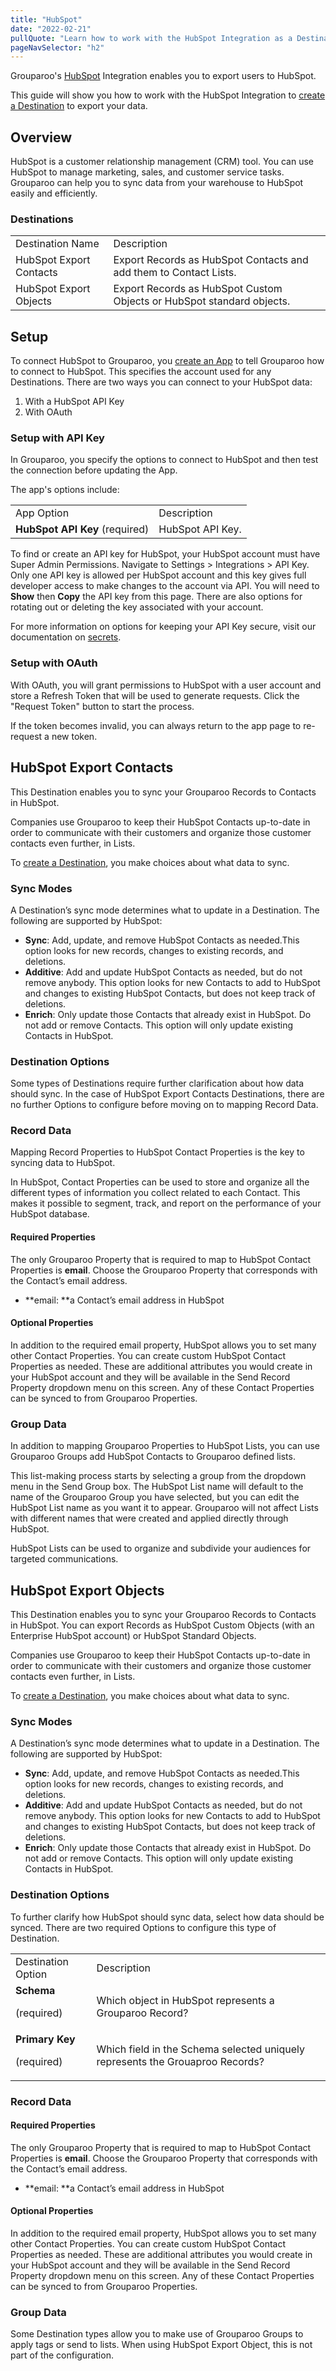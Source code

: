 ```yaml
---
title: "HubSpot"
date: "2022-02-21"
pullQuote: "Learn how to work with the HubSpot Integration as a Destination."
pageNavSelector: "h2"
---
```


<PluginDocsLinks plugin="HubSpot" />

Grouparoo's [HubSpot](https://www.hubspot.com/) Integration enables you to export users to HubSpot.

This guide will show you how to work with the HubSpot Integration to [create a Destination](#create-a-braze-destination) to export your data.

## Overview

HubSpot is a customer relationship management (CRM) tool. You can use HubSpot to manage marketing, sales, and customer service tasks. Grouparoo can help you to sync data from your warehouse to HubSpot easily and efficiently.

### Destinations

<table className="docTable">
  <tablebody>
    <tr>
      <td> Destination Name </td>
      <td> Description </td>
    </tr>
    <tr>
      <a href="#hubspot-export-contacts">
        <td>HubSpot Export Contacts</td>
      </a>
      <td>Export Records as HubSpot Contacts and add them to Contact Lists.</td>
    </tr>
    <tr>
      <a href="#hubspot-export-objects">
        <td>HubSpot Export Objects</td>
      </a>
      <td>
        Export Records as HubSpot Custom Objects or HubSpot standard objects.
      </td>
    </tr>
  </tablebody>
</table>

## Setup

To connect HubSpot to Grouparoo, you [create an App](https://www.grouparoo.com/docs/config/apps) to tell Grouparoo how to connect to HubSpot. This specifies the account used for any Destinations.
There are two ways you can connect to your HubSpot data:

1. With a HubSpot API Key
2. With OAuth

### Setup with API Key

In Grouparoo, you specify the options to connect to HubSpot and then test the connection before updating the App.

<ImageInBrowserFrame
  src="/images/docs/integrations/hubspot/app/options.png"
  alt="HubSpot App Options"
  width={733}
  height={113}
/>

The app's options include:

<table className="docTable">
  <tablebody>
    <tr>
      <td>App Option</td>
      <td>Description</td>
    </tr>
    <tr>
      <td>
        <strong>HubSpot API Key</strong> (required)
      </td>
      <td>HubSpot API Key.</td>
    </tr>
  </tablebody>
</table>

To find or create an API key for HubSpot, your HubSpot account must have Super Admin Permissions. Navigate to Settings > Integrations > API Key. Only one API key is allowed per HubSpot account and this key gives full developer access to make changes to the account via API. You will need to **Show** then **Copy** the API key from this page. There are also options for rotating out or deleting the key associated with your account.

<ImageInBrowserFrame
  src="/images/docs/integrations/hubspot/setup/setup-1.png"
  alt="finding API key"
  width={733}
  height={106}
/>

For more information on options for keeping your API Key secure, visit our documentation
on [secrets](/docs/deployment/secrets).

### Setup with OAuth

With OAuth, you will grant permissions to HubSpot with a user account and store a Refresh Token that will be used to generate requests.
Click the "Request Token" button to start the process.

<ImageInBrowserFrame
  src="/images/docs/integrations/hubspot/setup/setup-2.png"
  alt="HubSpot App Options"
  width={733}
  height={526}
/>

If the token becomes invalid, you can always return to the app page to re-request a new token.

## HubSpot Export Contacts

This Destination enables you to sync your Grouparoo Records to Contacts in HubSpot.

Companies use Grouparoo to keep their HubSpot Contacts up-to-date in order to communicate with their customers and organize those customer contacts even further, in Lists.

To [create a Destination](/docs/config/destinations), you make choices about what data to sync.

### Sync Modes

A Destination’s sync mode determines what to update in a Destination. The following are supported by HubSpot:

- **Sync**: Add, update, and remove HubSpot Contacts as needed.This option looks for new records, changes to existing records, and deletions.
- **Additive**: Add and update HubSpot Contacts as needed, but do not remove anybody. This option looks for new Contacts to add to HubSpot and changes to existing HubSpot Contacts, but does not keep track of deletions.
- **Enrich**: Only update those Contacts that already exist in HubSpot. Do not add or remove Contacts. This option will only update existing Contacts in HubSpot.

### Destination Options

Some types of Destinations require further clarification about how data should sync. In the case of HubSpot Export Contacts Destinations, there are no further Options to configure before moving on to mapping Record Data.

### Record Data

Mapping Record Properties to HubSpot Contact Properties is the key to syncing data to HubSpot.

In HubSpot, Contact Properties can be used to store and organize all the different types of information you collect related to each Contact. This makes it possible to segment, track, and report on the performance of your HubSpot database.

<ImageInBrowserFrame
  src="/images/docs/integrations/hubspot/export-contacts/record-data.png"
  alt="HubSpot Export Contacts Record Data"
  width={733}
  height={550}
/>

#### Required Properties

The only Grouparoo Property that is required to map to HubSpot Contact Properties is **email**. Choose the Grouparoo Property that corresponds with the Contact’s email address.

- **email: **a Contact’s email address in HubSpot

#### Optional Properties

In addition to the required email property, HubSpot allows you to set many other Contact Properties. You can create custom HubSpot Contact Properties as needed. These are additional attributes you would create in your HubSpot account and they will be available in the Send Record Property dropdown menu on this screen. Any of these Contact Properties can be synced to from Grouparoo Properties.

### Group Data

<ImageInBrowserFrame
  src="/images/docs/integrations/hubspot/export-contacts/group-data.png"
  alt="HubSpot Export Contacts Group Data"
  width={733}
  height={229}
/>

In addition to mapping Grouparoo Properties to HubSpot Lists, you can use Grouparoo Groups add HubSpot Contacts to Grouparoo defined lists.

This list-making process starts by selecting a group from the dropdown menu in the Send Group box. The HubSpot List name will default to the name of the Grouparoo Group you have selected, but you can edit the HubSpot List name as you want it to appear. Grouparoo will not affect Lists with different names that were created and applied directly through HubSpot.

HubSpot Lists can be used to organize and subdivide your audiences for targeted communications.

## HubSpot Export Objects

This Destination enables you to sync your Grouparoo Records to Contacts in HubSpot. You can export Records as HubSpot Custom Objects (with an Enterprise HubSpot account) or HubSpot Standard Objects.

Companies use Grouparoo to keep their HubSpot Contacts up-to-date in order to communicate with their customers and organize those customer contacts even further, in Lists.

To [create a Destination](/docs/config/destinations), you make choices about what data to sync.

### Sync Modes

A Destination’s sync mode determines what to update in a Destination. The following are supported by HubSpot:

- **Sync**: Add, update, and remove HubSpot Contacts as needed.This option looks for new records, changes to existing records, and deletions.
- **Additive**: Add and update HubSpot Contacts as needed, but do not remove anybody. This option looks for new Contacts to add to HubSpot and changes to existing HubSpot Contacts, but does not keep track of deletions.
- **Enrich**: Only update those Contacts that already exist in HubSpot. Do not add or remove Contacts. This option will only update existing Contacts in HubSpot.

### Destination Options

To further clarify how HubSpot should sync data, select how data should be synced. There are two required Options to configure this type of Destination.

<ImageInBrowserFrame
  src="/images/docs/integrations/hubspot/export-objects/options.png"
  alt="HubSpot Export Objects Destination Options"
  width={733}
  height={159}
/>

<table className="docTable">
    <tablebody>
        <tr>
            <td>Destination Option</td>
            <td>Description</td>
        </tr>
  <tr>
   <td><strong>Schema</strong>

(required)

   </td>
   <td>Which object in HubSpot represents a Grouparoo Record?
   </td>
  </tr>
  <tr>
   <td><strong>Primary Key</strong>

(required)

   </td>
   <td>Which field in the Schema selected uniquely represents the Grouaproo Records?
   </td>
  </tr>
  </tablebody>
</table>

### Record Data

<ImageInBrowserFrame
  src="/images/docs/integrations/hubspot/export-objects/record-data.png"
  alt="HubSpot Export Objects Record Data"
  width={733}
  height={627}
/>

#### Required Properties

The only Grouparoo Property that is required to map to HubSpot Contact Properties is **email**. Choose the Grouparoo Property that corresponds with the Contact’s email address.

- **email: **a Contact’s email address in HubSpot

#### Optional Properties

In addition to the required email property, HubSpot allows you to set many other Contact Properties. You can create custom HubSpot Contact Properties as needed. These are additional attributes you would create in your HubSpot account and they will be available in the Send Record Property dropdown menu on this screen. Any of these Contact Properties can be synced to from Grouparoo Properties.

### Group Data

Some Destination types allow you to make use of Grouparoo Groups to apply tags or send to lists. When using HubSpot Export Object, this is not part of the configuration.

<PluginDocsIntegrationNotes plugin="HubSpot" />
